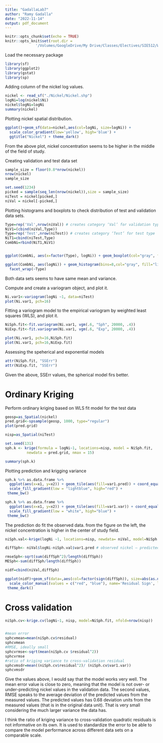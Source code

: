 ```yaml
---
title: "GadallaLab7"
author: "Ramy Gadalla"
date: "2022-11-14"
output: pdf_document
---
```


```r
knitr::opts_chunk$set(echo = TRUE)
knitr::opts_knit$set(root.dir = 
              '/Volumes/GoogleDrive/My Drive/Classes/Electives/SIE512/Week11')
```
Load the necessary package

```r
library(sf)
library(ggplot2)
library(gstat)
library(sp)
```

Adding column of the nickel log values. 
```r
nickel <- read_sf("./Nickel/Nickel.shp")
logNi=log(nickel$Ni)
nickel$logNi=logNi
summary(nickel)
```

Plotting nickel spatial distribution.
```r
ggplot()+geom_sf(data=nickel,aes(col=logNi, size=logNi)) + 
  scale_color_gradient(low='yellow', high='blue') + 
  ggtitle("Nickel") + theme_dark()
```
From the above plot, nickel concentration seems to be higher in the middle of the field of study.


Creating validation and test data set
```r
sample_size = floor(0.8*nrow(nickel)) 
nrow(nickel) 
sample_size 

set.seed(1234) 
picked = sample(seq_len(nrow(nickel)),size = sample_size)
niTest = nickel[picked,] 
niVal = nickel[-picked,] 
```

Plotting histograms and boxplots to check distribution of test and validation data sets.
```r

Type=rep('Val',nrow(niVal)) # creates category ‘Val’ for validation type
NiV1=(cbind(niVal,Type))
Type=rep('Test',nrow(niTest)) # creates category ‘Test’ for test type
NiT1=cbind(niTest,Type)
CombNi=rbind(NiT1,NiV1)


ggplot(CombNi, aes(x=factor(Type), logNi)) + geom_boxplot(col="gray", fill="lightblue") + stat_summary(fun=mean,shape=15,col='red', size= 2.5,geom='point')+xlab("Valdiation versus Test Samples")

ggplot(CombNi, aes(logNi)) + geom_histogram(bins=8,col="gray", fill="lightblue")+
  facet_wrap(~Type)
```

Both data sets seems to have same mean and variance.


Compute and create a variogram object, and plot it.
```r
Ni.var1<-variogram(logNi ~1, data=niTest)
plot(Ni.var1, pch=16)
```

Fitting a variogram model to the empirical variogram by weighted least squares (WLS), and plot it.
```r

NiSph.fit<-fit.variogram(Ni.var1, vgm(.6, "Sph", 20000, .4))
NiExp.fit<-fit.variogram(Ni.var1, vgm(.6, "Exp", 20000, .4))

plot(Ni.var1, pch=16,NiSph.fit)
plot(Ni.var1, pch=16,NiExp.fit)
```


Assessing the speherical and exponential models
```r
attr(NiSph.fit, "SSErr")
attr(NiExp.fit, "SSErr")
```

Given the above, SSErr values, the spherical model firs better.


# Ordinary Kriging

Perform ordinary kriging based on WLS fit model for the test data

```r
geosp=as_Spatial(nickel)
pred.grid<-spsample(geosp, 1000, type="regular")
plot(pred.grid)

nisp=as_Spatial(niTest)

set.seed(131)
sph.k <- krige(formula = logNi~1, locations=nisp, model = NiSph.fit, 
          newdata = pred.grid, nmax = 15) 

summary(sph.k)
```

Plotting prediction and krigging variance 
```r
sph.k %>% as.data.frame %>%
  ggplot(aes(x=x1, y=x2)) + geom_tile(aes(fill=var1.pred)) + coord_equal() +
  scale_fill_gradient(low = "lightblue", high="red") +
 theme_bw()

sph.k %>% as.data.frame %>%
  ggplot(aes(x=x1, y=x2)) + geom_tile(aes(fill=var1.var)) + coord_equal() +
  scale_fill_gradient(low = "white", high="blue") +
 theme_bw()

```

The prediction do fit the observed data. from the figure on the left, the nickel
concentration is higher in the center of study field.

```r
niSph.val<-krige(logNi ~1, locations=nisp, newdata= niVal, model=NiSph.fit)

diffSph<- niVal$logNi-niSph.val$var1.pred # observed nickel – predicted nickel

rmseSph<-sqrt(sum(diffSph^2)/length(diffSph))
MESph<-sum(diffSph/length(diffSph))

nidf=cbind(niVal,diffSph)

ggplot(nidf)+geom_sf(data=,aes(col=factor(sign(diffSph)), size=abs(as.numeric(diffSph)))) + 
  scale_color_manual(values = c("red", "blue"), name='Residual Sign', labels=c("Negative", "Positive" )) +scale_size_area(name='Residual Size')+
 theme_dark()

```


# Cross validation
```r
niSph.cv<-krige.cv(logNi~1, nisp, model=NiSph.fit, nfold=nrow(nisp))


#mean error 
sphcvmean=mean(niSph.cv$residual)
sphcvmean
#RMSE, ideally small
sphcvrmse<-sqrt(mean(niSph.cv $residual^2))
sphcvrmse
#ratio of kriging variance to cross-validation residual
sphcvmsdr=mean((niSph.cv$residual^2)/ (niSph.cv$var1.var))
sphcvmsdr

```



Give the values above, I would say that the model works very well. The mean error value is close to zero, meaning
that the model is not over- or under-predicting nickel values in the validation data. The second values, RMSE speaks to the average deviation of the predicted values from the measured values. The predicted values has 0.68 deviation units from the measured values (that is in the original data unit). That is very small considering the much larger variance the data has. 

I think the ratio of kriging variance to cross-validation quadratic residuals is not informative on its own. It is used to standardize the error to be able to compare the model performance across different data sets on a comparable scale.






